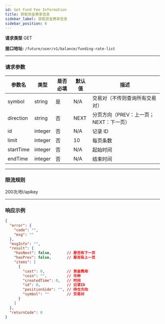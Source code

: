 ```yaml
---
id: Get Fund Fee Information
title: 获取资金费率信息
sidebar_label: 获取资金费率信息
sidebar_position: 6
---
```


**请求类型** GET

**接口地址:** `/future/user/v1/balance/funding-rate-list`

---

### 请求参数

| 参数名     | 类型     | 是否必填 | 默认值 | 描述                                  |
| ---------- | -------- | -------- | ------ | ------------------------------------- |
| symbol     | string   | 是       | N/A    | 交易对（不传则查询所有交易对）         |
| direction  | string   | 否       | NEXT   | 分页方向（PREV：上一页；NEXT：下一页） |
| id         | integer  | 否       | N/A    | 记录 ID                               |
| limit      | integer  | 否       | 10     | 每页条数                              |
| startTime  | integer  | 否       | N/A    | 起始时间                              |
| endTime    | integer  | 否       | N/A    | 结束时间                              |

---

### 限流规则

200次/秒/apikey

---

### 响应示例

```json title="Response"
{
  "error": {
    "code": "",
    "msg": ""
  },
  "msgInfo": "",
  "result": {
    "hasNext": false,       // 是否有下一页
    "hasPrev": false,       // 是否有上一页
    "items": [
      {
        "cast": 0,          // 资金费用
        "coin": "",         // 币种
        "createdTime": 0,   // 时间
        "id": 0,            // 记录ID
        "positionSide": "", // 持仓方向
        "symbol": ""        // 交易对
      }
    ]
  },
  "returnCode": 0
}
